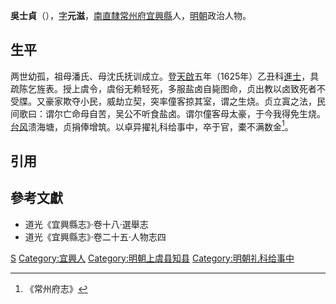 '''吳士貞'''（{{bd|16世紀||17世紀}}），[[表字|字]]'''元滋'''，[[南直隸|南直隸]][[常州府|常州府]][[宜興縣|宜興縣]]人，[[明朝|明朝]]政治人物。

==生平==
两世幼孤，祖母潘氏、母沈氏抚训成立。登[[天啟_(明朝)|天啟]]五年（1625年）乙丑科[[進士|進士]]，具疏陈乞旌表。授上虞令，虞俗无赖轻死，多服盐卤自毙图命，贞出教以卤致死者不受牒。又豪家欺夺小民，威劫立契，突率僮客掠其室，谓之生烧。贞立寘之法，民间歌曰：谓尔亡命母自苦，吴公不听食盐卤。谓尔僮客母太豪，于今我得免生烧。[[台风|台风]]溃海塘，贞捐俸增筑。以卓异擢礼科给事中，卒于官，橐不满数金<ref>《常州府志》</ref>。

==引用==
{{reflist}}

==參考文獻==
*道光《宜興縣志》·卷十八·選舉志
*道光《宜興縣志》·卷二十五·人物志四
{{start box}}
{{s-off}}
{{s-before|[[何涼|何涼]]}}
{{s-title|明朝上虞縣知縣|崇禎年間}}
{{s-after|[[周銓_(崇禎進士)|周銓]]}}
{{end box}}
{{天啓五年乙丑科殿試金榜}}
{{明朝人物小作品}}
[[Category:吴姓|S]]
[[Category:宜興人|Category:宜興人]]
[[Category:明朝上虞县知县|Category:明朝上虞县知县]]
[[Category:明朝礼科给事中|Category:明朝礼科给事中]]